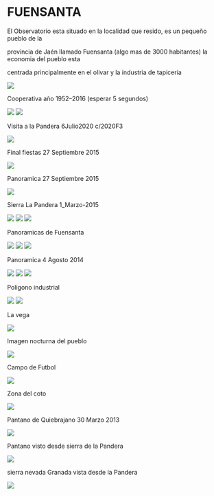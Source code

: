 # FUENSANTA

El Observatorio esta situado en la localidad que resido, es un pequeño pueblo de la

provincia de Jaén llamado Fuensanta (algo mas de 3000 habitantes) la economia del pueblo esta

centrada principalmente en el olivar y la industria de tapiceria

<img src="https://astroccd.files.wordpress.com/2013/03/entradarr.jpg" />

Cooperativa año 1952–2016 (esperar 5 segundos)

<img src="https://astroccd.files.wordpress.com/2020/07/pandera2jpg.jpg" />

<img src="https://astroccd.files.wordpress.com/2020/07/pandera.jpg" />

Visita a la Pandera 6Julio2020 c/2020F3

<img src="https://astroccd.files.wordpress.com/2013/03/fotos-cooperativa-005.gif" />

Final fiestas 27 Septiembre 2015

<img src="https://astroccd.files.wordpress.com/2013/03/mosaico-fiesta-pueblo-27sep2015_re1.jpg" />

Panoramica 27 Septiembre 2015

<img src="https://astroccd.files.wordpress.com/2013/03/panoramica-2-re.jpg" />

Sierra La Pandera 1_Marzo-2015

<img src="https://astroccd.files.wordpress.com/2013/03/cima-pandera.jpg" />

<img src="https://astroccd.files.wordpress.com/2013/03/pantano-1marzo2015.jpg" />

<img src="https://astroccd.files.wordpress.com/2013/03/sierraa-nevadapanoramica_marzo_20115.jpg" />

Panoramicas de Fuensanta

<img src="https://astroccd.files.wordpress.com/2013/03/fuensanta.jpg" />

<img src="https://astroccd.files.wordpress.com/2013/03/panoramica4agosto2014.jpg" />

<img src="https://astroccd.files.wordpress.com/2013/03/sierrar-copia.jpg" />

Panoramica 4 Agosto 2014

<img src="https://astroccd.files.wordpress.com/2013/03/panoramica-pueblo-nevado-8-enero-2010.jpg" />

<img src="https://astroccd.files.wordpress.com/2013/03/panoramica-vega.jpg" />

<img src="https://astroccd.files.wordpress.com/2013/03/mosaico-pro-re.jpg" />

Poligono industrial

<img src="https://astroccd.files.wordpress.com/2013/03/poligono-amanecer.jpg" />

<img src="https://astroccd.files.wordpress.com/2013/03/poligono-industrialimg_1813.jpg" />

La vega

<img src="https://astroccd.files.wordpress.com/2013/03/vega-re-p3252261_1.jpg" />

Imagen nocturna del pueblo

<img src="https://astroccd.files.wordpress.com/2013/03/re-pro-img_1740_filtered.jpg" />

Campo de Futbol

<img src="https://astroccd.files.wordpress.com/2013/03/futbol.jpg" />

Zona del coto

<img src="https://astroccd.files.wordpress.com/2013/03/panorama-2.jpg" />

Pantano de Quiebrajano 30 Marzo 2013

<img src="https://astroccd.files.wordpress.com/2013/03/pantano-quiebrajano-30marzo-2013.jpg" />

Pantano visto desde sierra de la Pandera

<img src="https://astroccd.files.wordpress.com/2013/03/pantano-pandera.jpg" />

sierra nevada Granada vista desde la Pandera

<img src="https://astroccd.files.wordpress.com/2013/03/sierra-nevadapa.jpg" />